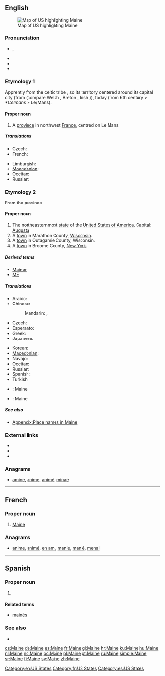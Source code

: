 {{also|maine}}
==English==
{{wikipedia|dab=Maine (disambiguation)|Maine}}
[[Image:Map of USA highlighting Maine.png|thumb|right|Map of US highlighting Maine]]

===Pronunciation===
* {{a|UK|US}} {{IPA|/meɪn/}}, {{X-SAMPA|/meIn/}}
* {{audio|en-us-Maine.ogg|Audio (US)}}
* {{rhymes|eɪn}}
* {{homophones|lang=en|main|mane}}

===Etymology 1===
{{wikipedia|Maine (province)}}
Apprently from the celtic tribe {{term|aulerci cenomanni|lang=fr}}, so its territory centered around its capital city  {{term|Vindinon||white place|lang=fr}} (from {{etyl|cel}} {{term||vindo-|white}} (compare Welsh {{term|gwyn|lang=cy}}, Breton {{term|gwen|lang=br}}, Irish {{term|finn|lang=ga}})), today {{term|le Mans|lang=fr}} (from {{term|Cenomannis|lang=fro}} 6th century > ''*Celmans'' > Le/Mans).

====Proper noun====
{{en-proper noun}}

# A [[province]] in northwest [[France]], centred on Le Mans

=====Translations=====
{{trans-top|province in France}}
* Czech: {{t+|cs|Maine}}
* French: {{t+|fr|Maine}}
{{trans-mid}}
* Limburgish: {{t-|li|Meen}}
* [[Macedonian]]: {{t-|mk|Мен|m|tr=Men}}
* Occitan: {{t+|oc|Maine|m}}
* Russian: {{t-|ru|Мен|m|tr=Men}}
{{trans-bottom}}

===Etymology 2===
{{wikipedia|Maine|Maine (US state)}}
From the {{etyl|fr}} province

====Proper noun====
{{en-proper noun}}

# The northeasternmost [[state]] of the [[United States of America]]. Capital: [[Augusta]]
# A [[town]] in Marathon County, [[Wisconsin]].
# A [[town]] in Outagamie County, Wisconsin.
# A [[town]] in Broome County, [[New York]].

=====Derived terms=====
* [[Mainer]]
* [[ME]]

=====Translations=====
{{trans-top|US State}}
* Arabic: {{t-|ar|مين|m|tr=miin}}
* Chinese:
*: Mandarin: {{t-|cmn|緬因州|sc=Hani}}, {{t-|cmn|缅因州|tr=Miǎnyīn-zhōu|sc=Hani}}
* Czech: {{t+|cs|Maine}}
* Esperanto: {{t-|eo|Majno}}
* Greek: {{t-|el|Μέιν|tr=Méin}}
* Japanese: {{t-|ja|メイン州|tr=Mein-shū}}
{{trans-mid}}
* Korean: {{t-|ko|메인 주|tr=Mein-chu|sc=Hang}}
* [[Macedonian]]: {{t-|mk|Мејн|m|tr=Mejn}}
* Navajo: {{tø|nv|Méíin hahoodzo}}
* Occitan: {{t+|oc|Maine|m}}
* Russian: {{t-|ru|Мэн|m|tr=Men}}
* Spanish: {{t+|es|Maine}}
* Turkish: {{t-|tr|Maine}}
{{trans-bottom}}

{{checktrans-top}}
* {{ttbc|fr}}: Maine {{f}}
{{trans-mid}}
* {{ttbc|es}}: Maine
{{trans-bottom}}

=====See also=====
* [[Appendix:Place names in Maine]]

===External links===
* {{pedialite|Maine, Marathon County, Wisconsin}}
* {{pedialite|Maine, Outagamie County, Wisconsin}}
* {{pedialite|Maine, New York}}

===Anagrams===
* [[amine#English|amine]], [[anime#English|anime]], [[animé#English|animé]], [[minae#English|minae]]

[[Category:en:US States]]

----

==French==

===Proper noun===
{{fr-proper noun}}

# [[Maine#English|Maine]]

===Anagrams===
* [[anime#French|anime]], [[animé#French|animé]], [[en ami#French|en ami]], [[manie#French|manie]], [[manié#French|manié]], [[menai#French|menai]]

[[Category:fr:US States]]

----

==Spanish==

===Proper noun===
{{es-proper noun}}

# {{l|en|Maine}}

====Related terms====
* [[mainés]]

===See also===
* {{pedialite|lang=es}}

[[Category:es:US States]]

[[cs:Maine]]
[[de:Maine]]
[[es:Maine]]
[[fr:Maine]]
[[gl:Maine]]
[[hr:Maine]]
[[ku:Maine]]
[[hu:Maine]]
[[nl:Maine]]
[[no:Maine]]
[[oc:Maine]]
[[pl:Maine]]
[[pt:Maine]]
[[ru:Maine]]
[[simple:Maine]]
[[sr:Maine]]
[[fi:Maine]]
[[sv:Maine]]
[[zh:Maine]]